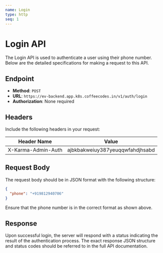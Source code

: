 ```yaml
---
name: Login
type: http
seq: 1
---
```


# Login API

The Login API is used to authenticate a user using their phone number. Below are the detailed specifications for making a request to this API.

## Endpoint

- **Method**: `POST`
- **URL**: `https://ev-backend.app.k8s.coffeecodes.in/v1/auth/login`
- **Authorization**: None required

## Headers

Include the following headers in your request:

| Header Name            | Value                               |
|------------------------|-------------------------------------|
| X-Karma-Admin-Auth     | ajbkbakweiuy387yeuqqwfahdjhsabd     |

## Request Body

The request body should be in JSON format with the following structure:

```json
{
  "phone": "+919812940706"
}
```

Ensure that the phone number is in the correct format as shown above.

## Response

Upon successful login, the server will respond with a status indicating the result of the authentication process. The exact response JSON structure and status codes should be referred to in the full API documentation.